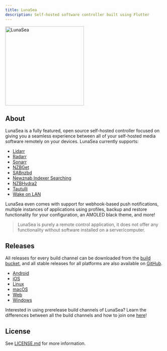 ```yaml
---
title: LunaSea
description: Self-hosted software controller built using Flutter
---
```


<Image
  src="https://raw.githubusercontent.com/JagandeepBrar/LunaSea/master/assets/images/branding_logo.png"
  width="250px"
  alt="LunaSea"
  zoom={false}
  caption="Self-hosted software controller built using Flutter"
/>

## About

LunaSea is a fully featured, open source self-hosted controller focused on giving you a seamless experience between all of your self-hosted media software remotely on your devices. LunaSea currently supports:

- [Lidarr](https://github.com/lidarr/lidarr)
- [Radarr](https://github.com/radarr/radarr)
- [Sonarr](https://github.com/sonarr/sonarr)
- [NZBGet](https://github.com/nzbget/nzbget)
- [SABnzbd](https://github.com/sabnzbd/sabnzbd)
- [Newznab Indexer Searching](https://newznab.readthedocs.io/en/latest/misc/api/)
- [NZBHydra2](https://github.com/theotherp/nzbhydra2)
- [Tautulli](https://github.com/Tautulli/Tautulli)
- [Wake on LAN](https://en.wikipedia.org/wiki/Wake-on-LAN)

LunaSea even comes with support for webhook-based push notifications, multiple instances of applications using profiles, backup and restore functionality for your configuration, an AMOLED black theme, and more!

> LunaSea is purely a remote control application, it does not offer any functionality without software installed on a server/computer.

## Releases

All releases for every build channel can be downloaded from the [build bucket](https://builds.lunasea.app), and all stable releases for all platforms are also available on [GitHub](https://github.com/JagandeepBrar/LunaSea/releases).

- [Android](https://www.lunasea.app/playstore)
- [iOS](https://www.lunasea.app/appstore)
- [Linux](https://www.lunasea.app/snapcraft)
- [macOS](https://formulae.brew.sh/cask/lunasea)
- [Web](https://web.lunasea.app)
- [Windows](https://builds.lunasea.app/#latest/stable/)

Interested in using prerelease build channels of LunaSea? Learn the differences between all the build channels and how to join one [here](https://www.lunasea.app/build-channels)!

## License

See [LICENSE.md](https://github.com/JagandeepBrar/LunaSea/blob/master/LICENSE.md) for more information.
